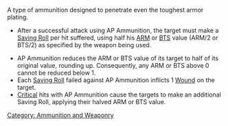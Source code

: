 {{n5-section-ammo-and-weaponry}}


A type of ammunition designed to penetrate even the toughest armor plating.

{{css_skillbox |black| ARMOR-PIERCING (AP) AMMUNITION }}
{{roll}}
* After a successful attack using AP Ammunition, the target must make a [[Saving Roll]] per hit suffered, using half his [[ARM]] or [[BTS]] value (ARM/2 or BTS/2) as specified by the weapon being used.
{{effects}}
* AP Ammunition reduces the ARM or BTS value of its target to half of its original value, rounding up. Consequently, any ARM or BTS above 0 cannot be reduced below 1.
* Each [[Saving Roll]] failed against AP Ammunition inflicts 1 [[Wound]] on the target.
* [[Critical]] hits with AP Ammunition cause the targets to make an additional Saving Roll, applying their halved ARM or BTS value.
{{css_skillbox-end}}





[[Category: Ammunition and Weaponry]]